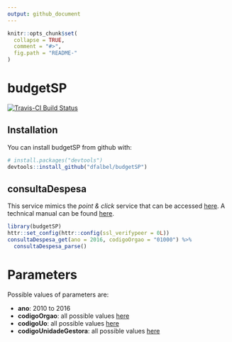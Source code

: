 ```yaml
---
output: github_document
---
```


<!-- README.md is generated from README.Rmd. Please edit that file -->

```r
knitr::opts_chunk$set(
  collapse = TRUE,
  comment = "#>",
  fig.path = "README-"
)
```

# budgetSP

[![Travis-CI Build Status](https://travis-ci.org/dfalbel/budgetSP.svg?branch=master)](https://travis-ci.org/dfalbel/budgetSP)

## Installation

You can install budgetSP from github with:

```R
# install.packages("devtools")
devtools::install_github("dfalbel/budgetSP")
```

## consultaDespesa

This service mimics the *point & click* service that can be accessed [here](https://www.fazenda.sp.gov.br/SigeoLei131/Paginas/FlexConsDespesa.aspx).
A technical manual can be found [here](https://github.com/dfalbel/budgetSP/blob/master/inst/WebserviceTransparenciaManual.pdf).


```r
library(budgetSP)
httr::set_config(httr::config(ssl_verifypeer = 0L))
consultaDespesa_get(ano = 2016, codigoOrgao = "01000") %>%
  consultaDespesa_parse()
```

# Parameters

Possible values of parameters are:

* __ano__: 2010 to 2016
* __codigoOrgao__: all possible values [here](https://github.com/dfalbel/budgetSP/blob/master/inst/codigoOrgao.csv)
* __codigoUo__: all possible values [here](https://github.com/dfalbel/budgetSP/blob/master/inst/codigoUo.csv)
* __codigoUnidadeGestora__: all possible values [here](https://github.com/dfalbel/budgetSP/blob/master/inst/codigoUnidadeGestora.csv)
